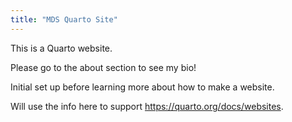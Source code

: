 ```yaml
---
title: "MDS Quarto Site"
---
```


This is a Quarto website.

Please go to the about section to see my bio!

Initial set up before learning more about how to make a website.

Will use the info here to support <https://quarto.org/docs/websites>.
